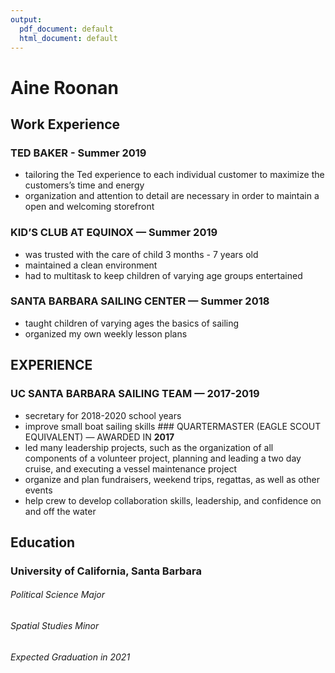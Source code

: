 ```yaml
---
output:
  pdf_document: default
  html_document: default
---
```

# Aine Roonan

## Work Experience
### TED BAKER - Summer __2019__
- tailoring the Ted experience to each individual customer to maximize the customers’s time and energy
- organization and attention to detail are necessary in order to maintain a open and welcoming storefront

### KID’S CLUB AT EQUINOX — Summer __2019__
- was trusted with the care of child 3 months - 7 years old
- maintained a clean environment
- had to multitask to keep children of varying age groups entertained

### SANTA BARBARA SAILING CENTER — Summer __2018__
- taught children of varying ages the basics of sailing
- organized my own weekly lesson plans

## EXPERIENCE
### UC SANTA BARBARA SAILING TEAM — **2017-2019**
- secretary for 2018-2020 school years
- improve small boat sailing skills
### QUARTERMASTER (EAGLE SCOUT EQUIVALENT) — AWARDED IN **2017**
- led many leadership projects, such as the organization of all components of a volunteer project, planning and leading a two day cruise, and executing a vessel maintenance project
- organize and plan fundraisers, weekend trips, regattas, as well as other events
- help crew to develop collaboration skills, leadership, and confidence on and off the water

## Education
### University of California, Santa Barbara 
######        Political Science Major 
######        Spatial Studies Minor 
######        Expected Graduation in 2021